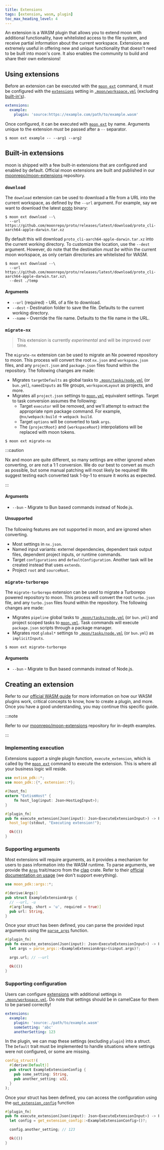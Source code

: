 ```yaml
---
title: Extensions
tags: [extension, wasm, plugin]
toc_max_heading_level: 4
---
```



<VersionLabel version="1.20.0" header />

An extension is a WASM plugin that allows you to extend moon with additional functionality, have
whitelisted access to the file system, and receive partial information about the current workspace.
Extensions are extremely useful in offering new and unique functionality that doesn't need to be
built into moon's core. It also enables the community to build and share their own extensions!

## Using extensions

Before an extension can be executed with the [`moon ext`](../commands/ext) command, it must be
configured with the [`extensions`](../config/workspace#extensions) setting in
[`.moon/workspace.yml`](../config/workspace) (excluding [built-in's](#built-in-extensions)).

```yaml title=".moon/workspace.yml"
extensions:
  example:
    plugin: 'source:https://example.com/path/to/example.wasm'
```

Once configured, it can be executed with [`moon ext`](../commands/ext) by name. Arguments unique to
the extension _must_ be passed after a `--` separator.

```shell
$ moon ext example -- --arg1 --arg2
```

## Built-in extensions

moon is shipped with a few built-in extensions that are configured and enabled by default. Official
moon extensions are built and published in our [moonrepo/moon-extensions][repo] repository.

### `download`

The `download` extension can be used to download a file from a URL into the current workspace, as
defined by the `--url` argument. For example, say we want to download the latest [proto](/proto)
binary:

```shell
$ moon ext download --\
  --url https://github.com/moonrepo/proto/releases/latest/download/proto_cli-aarch64-apple-darwin.tar.xz
```

By default this will download `proto_cli-aarch64-apple-darwin.tar.xz` into the current working
directory. To customize the location, use the `--dest` argument. However, do note that the
destination _must be_ within the current moon workspace, as only certain directories are whitelisted
for WASM.

```shell
$ moon ext download --\
  --url https://github.com/moonrepo/proto/releases/latest/download/proto_cli-aarch64-apple-darwin.tar.xz\
  --dest ./temp
```

#### Arguments

- `--url` (required) - URL of a file to download.
- `--dest` - Destination folder to save the file. Defaults to the current working directory.
- `--name` - Override the file name. Defaults to the file name in the URL.

### `migrate-nx`<VersionLabel version="1.22.0" />

> This extension is currently _experimental_ and will be improved over time.

The `migrate-nx` extension can be used to migrate an Nx powered repository to moon. This process
will convert the root `nx.json` and `workspace.json` files, and any `project.json` and
`package.json` files found within the repository. The following changes are made:

- Migrates `targetDefaults` as global tasks to [`.moon/tasks/node.yml`](../config/tasks#tasks) (or
  `bun.yml`), `namedInputs` as file groups, `workspaceLayout` as projects, and more.
- Migrates all `project.json` settings to [`moon.yml`](../config/project#tasks) equivalent settings.
  Target to task conversion assumes the following:
  - Target `executor` will be removed, and we'll attempt to extract the appropriate npm package
    command. For example, `@nx/webpack:build` -> `webpack build`.
  - Target `options` will be converted to task `args`.
  - The `{projectRoot}` and `{workspaceRoot}` interpolations will be replaced with moon tokens.

```shell
$ moon ext migrate-nx
```

:::caution

Nx and moon are quite different, so many settings are either ignored when converting, or are not a
1:1 conversion. We do our best to convert as much as possible, but some manual patching will most
likely be required! We suggest testing each converted task 1-by-1 to ensure it works as expected.

:::

#### Arguments

- `--bun` - Migrate to Bun based commands instead of Node.js.

#### Unsupported

The following features are not supported in moon, and are ignored when converting.

- Most settings in `nx.json`.
- Named input variants: externel dependencies, dependent task output files, dependent project
  inputs, or runtime commands.
- Target `configurations` and `defaultConfiguration`. Another task will be created instead that uses
  `extends`.
- Project `root` and `sourceRoot`.

### `migrate-turborepo`<VersionLabel version="1.21.0" />

The `migrate-turborepo` extension can be used to migrate a Turborepo powered repository to moon.
This process will convert the root `turbo.json` file, and any `turbo.json` files found within the
repository. The following changes are made:

- Migrates `pipeline` global tasks to [`.moon/tasks/node.yml`](../config/tasks#tasks) (or `bun.yml`)
  and project scoped tasks to [`moon.yml`](../config/project#tasks). Task commands will execute
  `package.json` scripts through a package manager.
- Migrates root `global*` settings to [`.moon/tasks/node.yml`](../config/tasks#implicitinputs) (or
  `bun.yml`) as `implicitInputs`.

```shell
$ moon ext migrate-turborepo
```

#### Arguments

- `--bun` - Migrate to Bun based commands instead of Node.js.

## Creating an extension

Refer to our [official WASM guide](./wasm-plugins) for more information on how our WASM plugins
work, critical concepts to know, how to create a plugin, and more. Once you have a good
understanding, you may continue this specific guide.

:::note

Refer to our [moonrepo/moon-extensions][repo] repository for in-depth examples.

:::

### Implementing execution

Extensions support a single plugin function, `execute_extension`, which is called by the
[`moon ext`](../commands/ext) command to execute the extension. This is where all your business
logic will reside.

```rust
use extism_pdk::*;
use moon_pdk::{*, extension::*};

#[host_fn]
extern "ExtismHost" {
    fn host_log(input: Json<HostLogInput>);
}

#[plugin_fn]
pub fn execute_extension(Json(input): Json<ExecuteExtensionInput>) -> FnResult<()> {
  host_log!(stdout, "Executing extension!");

  Ok(())
}
```

### Supporting arguments

Most extensions will require arguments, as it provides a mechanism for users to pass information
into the WASM runtime. To parse arguments, we provide the
[`Args`](https://docs.rs/clap/latest/clap/trait.Args.html) trait/macro from the
[clap](https://crates.io/crates/clap) crate. Refer to their
[official documentation on usage](https://docs.rs/clap/latest/clap/_derive/index.html) (we don't
support everything).

```rust
use moon_pdk::args::*;

#[derive(Args)]
pub struct ExampleExtensionArgs {
  // --url, -u
  #[arg(long, short = 'u', required = true)]
  pub url: String,
}
```

Once your struct has been defined, you can parse the provided input arguments using the
[`parse_args`](https://docs.rs/moon_pdk/latest/moon_pdk/args/fn.parse_args.html) function.

```rust
#[plugin_fn]
pub fn execute_extension(Json(input): Json<ExecuteExtensionInput>) -> FnResult<()> {
  let args = parse_args::<ExampleExtensionArgs>(&input.args)?;

  args.url; // --url

  Ok(())
}
```

### Supporting configuration

Users can configure [extensions](../config/workspace#extensions) with additional settings in
[`.moon/workspace.yml`](../config/workspace). Do note that settings should be in camelCase for them
to be parsed correctly!

```yaml title=".moon/workspace.yml"
extensions:
  example:
    plugin: 'source:./path/to/example.wasm'
    someSetting: 'abc'
    anotherSetting: 123
```

In the plugin, we can map these settings (excluding `plugin`) into a struct. The `Default` trait
must be implemented to handle situations where settings were not configured, or some are missing.

```rust
config_struct!(
  #[derive(Default)]
  pub struct ExampleExtensionConfig {
    pub some_setting: String,
    pub another_setting: u32,
  }
);
```

Once your struct has been defined, you can access the configuration using the
[`get_extension_config`](https://docs.rs/moon_pdk/latest/moon_pdk/extension/fn.get_extension_config.html)
function

```rust
#[plugin_fn]
pub fn execute_extension(Json(input): Json<ExecuteExtensionInput>) -> FnResult<()> {
  let config = get_extension_config::<ExampleExtensionConfig>()?;

  config.another_setting; // 123

  Ok(())
}
```

[repo]: https://github.com/moonrepo/moon-extensions
